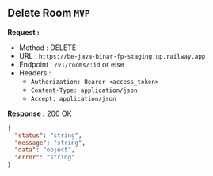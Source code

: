 
## Delete Room `MVP`

**Request :**

- Method : <Badge method="DELETE">DELETE</Badge>
- URL : `https://be-java-binar-fp-staging.up.railway.app`
- Endpoint : `/v1/rooms/:id` or else
- Headers :
  - `Authorization: Bearer <access_token>`
  - `Content-Type: application/json`
  - `Accept: application/json`

**Response :** <Badge outline variant="success">200 OK</Badge>

```json
{
  "status": "string",
  "message": "string",
  "data": "object",
  "error": "string"
}
```
